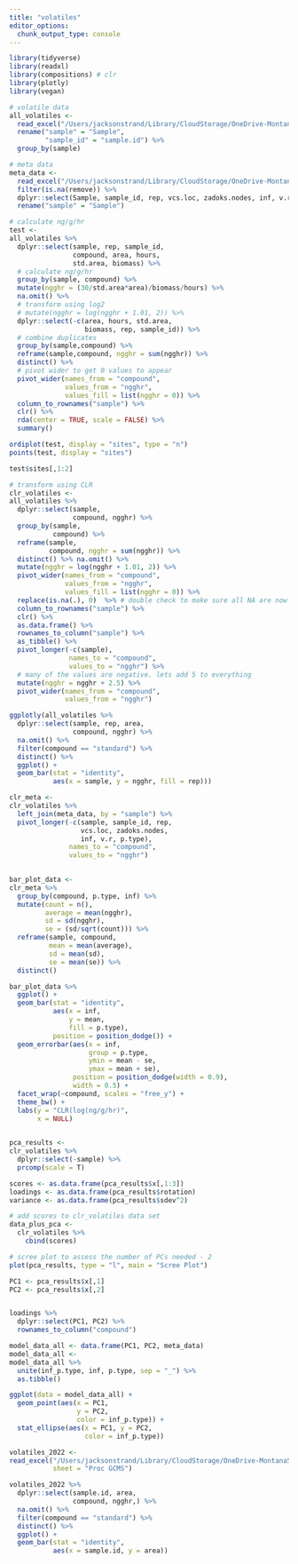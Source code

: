 ```yaml
---
title: "volatiles"
editor_options: 
  chunk_output_type: console
---
```



```r
library(tidyverse)
library(readxl)
library(compositions) # clr
library(plotly)
library(vegan)
```

```r
# volatile data
all_volatiles <-
  read_excel("/Users/jacksonstrand/Library/CloudStorage/OneDrive-MontanaStateUniversity/Data/BWW/Greenhouse\ Volatiles/BWW\ 2023/BWW\ 2023\ Results.xlsx", sheet = "proc") %>%
  rename("sample" = "Sample",
         "sample_id" = "sample.id") %>%
  group_by(sample)

# meta data
meta_data <-
  read_excel("/Users/jacksonstrand/Library/CloudStorage/OneDrive-MontanaStateUniversity/Data/BWW/Greenhouse\ Volatiles/BWW\ 2023/BWW\ 2023\ Results.xlsx", sheet = "meta.data") %>%
  filter(is.na(remove)) %>%
  dplyr::select(Sample, sample_id, rep, vcs.loc, zadoks.nodes, inf, v.r, p.type) %>%
  rename("sample" = "Sample")

# calculate ng/g/hr
test <-
all_volatiles %>%
  dplyr::select(sample, rep, sample_id, 
                compound, area, hours, 
                std.area, biomass) %>%
  # calculate ng/g/hr
  group_by(sample, compound) %>%
  mutate(ngghr = (30/std.area*area)/biomass/hours) %>%
  na.omit() %>%
  # transform using log2
  # mutate(ngghr = log(ngghr + 1.01, 2)) %>%
  dplyr::select(-c(area, hours, std.area,
                   biomass, rep, sample_id)) %>%
  # combine duplicates
  group_by(sample,compound) %>%
  reframe(sample,compound, ngghr = sum(ngghr)) %>%
  distinct() %>%
  # pivot wider to get 0 values to appear
  pivot_wider(names_from = "compound",
              values_from = "ngghr",
              values_fill = list(ngghr = 0)) %>%
  column_to_rownames("sample") %>%
  clr() %>%
  rda(center = TRUE, scale = FALSE) %>%
  summary()

ordiplot(test, display = "sites", type = "n")
points(test, display = "sites")

test$sites[,1:2]

# transform using CLR
clr_volatiles <-
all_volatiles %>%
  dplyr::select(sample, 
                compound, ngghr) %>%
  group_by(sample,
           compound) %>%
  reframe(sample,
          compound, ngghr = sum(ngghr)) %>%
  distinct() %>% na.omit() %>%
  mutate(ngghr = log(ngghr + 1.01, 2)) %>%
  pivot_wider(names_from = "compound",
              values_from = "ngghr",
              values_fill = list(ngghr = 0)) %>%
  replace(is.na(.), 0)  %>% # double check to make sure all NA are now 0
  column_to_rownames("sample") %>%
  clr() %>%
  as.data.frame() %>%
  rownames_to_column("sample") %>%
  as_tibble() %>%
  pivot_longer(-c(sample),
               names_to = "compound",
               values_to = "ngghr") %>%
  # many of the values are negative. lets add 5 to everything 
  mutate(ngghr = ngghr + 2.5) %>%
  pivot_wider(names_from = "compound",
              values_from = "ngghr") 
```

```r

ggplotly(all_volatiles %>%
  dplyr::select(sample, rep, area,
                compound, ngghr) %>%
  na.omit() %>%
  filter(compound == "standard") %>%
  distinct() %>%
  ggplot() +
  geom_bar(stat = "identity",
           aes(x = sample, y = ngghr, fill = rep)))
```

```r
clr_meta <-
clr_volatiles %>%
  left_join(meta_data, by = "sample") %>%
  pivot_longer(-c(sample, sample_id, rep, 
                  vcs.loc, zadoks.nodes, 
                  inf, v.r, p.type),
               names_to = "compound",
               values_to = "ngghr")
  
```

```r
bar_plot_data <-
clr_meta %>%
  group_by(compound, p.type, inf) %>%
  mutate(count = n(),
         average = mean(ngghr),
         sd = sd(ngghr),
         se = (sd/sqrt(count))) %>%
  reframe(sample, compound,
          mean = mean(average),
          sd = mean(sd),
          se = mean(se)) %>%
  distinct()

bar_plot_data %>%
  ggplot() +
  geom_bar(stat = "identity",
           aes(x = inf,
               y = mean,
               fill = p.type),
           position = position_dodge()) +
  geom_errorbar(aes(x = inf,
                    group = p.type,
                    ymin = mean - se,
                    ymax = mean + se),
                position = position_dodge(width = 0.9),
                width = 0.5) +
  facet_wrap(~compound, scales = "free_y") +
  theme_bw() +
  labs(y = "CLR(log(ng/g/hr)",
       x = NULL)
  
```

```r
pca_results <-
clr_volatiles %>%
  dplyr::select(-sample) %>%
  prcomp(scale = T)

scores <- as.data.frame(pca_results$x[,1:3])
loadings <- as.data.frame(pca_results$rotation)
variance <- as.data.frame(pca_results$sdev^2)

# add scores to clr_volatiles data set
data_plus_pca <-
  clr_volatiles %>%
    cbind(scores)

# scree plot to assess the number of PCs needed - 2
plot(pca_results, type = "l", main = "Scree Plot")

PC1 <- pca_results$x[,1]
PC2 <- pca_results$x[,2]


loadings %>%
  dplyr::select(PC1, PC2) %>%
  rownames_to_column("compound")

model_data_all <- data.frame(PC1, PC2, meta_data)
model_data_all <-
model_data_all %>%
  unite(inf_p.type, inf, p.type, sep = "_") %>%
  as.tibble()

ggplot(data = model_data_all) +
  geom_point(aes(x = PC1, 
                 y = PC2, 
                 color = inf_p.type)) +
  stat_ellipse(aes(x = PC1, y = PC2,
                   color = inf_p.type))


```




```r
volatiles_2022 <-
read_excel("/Users/jacksonstrand/Library/CloudStorage/OneDrive-MontanaStateUniversity/Data/BWW/Greenhouse\ Volatiles/BWW\ 2022/2022\ BWW.xlsx", 
           sheet = "Proc GCMS")

volatiles_2022 %>%
  dplyr::select(sample.id, area,
                compound, ngghr,) %>%
  na.omit() %>%
  filter(compound == "standard") %>%
  distinct() %>%
  ggplot() +
  geom_bar(stat = "identity",
           aes(x = sample.id, y = area))
  
```


